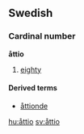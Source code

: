 ==Swedish==
===Cardinal number===
'''åttio'''

#[[eighty]]

====Derived terms====
*[[åttionde]]

[[hu:åttio]]
[[sv:åttio]]